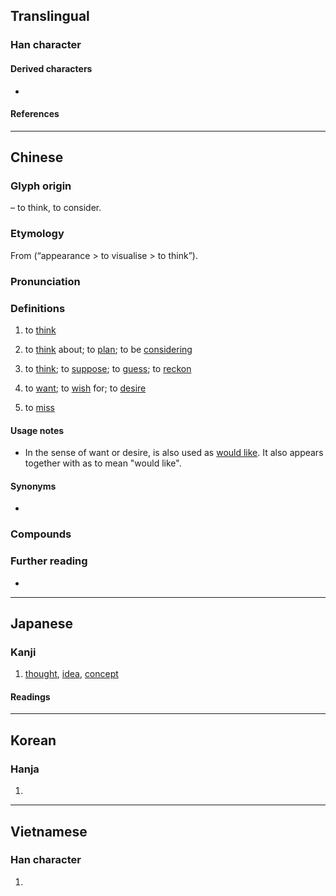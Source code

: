 {{character info}}
==Translingual==
{{stroke order|strokes=13}}
{{stroke order|type=animate}}

===Han character===
{{Han char|rn=61|rad=心|as=09|sn=13|four=46330|canj=DUP|ids=⿱相心}}

====Derived characters====
* {{l|mul|[[𫾋]]}}

====References====
{{Han ref|kx=0392.260|dkj=10858|dj=0728.100|hdz=42320.110|uh=60F3}}

----

==Chinese==
{{zh-forms}}

===Glyph origin===
{{Han etym}}
{{Han compound|相|心|t2=heart, mind|ls=psc|c1=p|c2=s}} – to think, to consider.

===Etymology===
From {{och-l|相|to observe; appearance}} (“appearance > to visualise > to think”).

===Pronunciation===
{{zh-pron
|m=xiǎng
|m-s=xiang3
|dg=щён2
|c=soeng2
|c-t=lhiang2
|g=xiong3
|h=pfs=sióng;gd=xiong3
|j=xion2
|mb=siǒ̤ng
|md=siōng
|mn=xm,tp,kh,sx,yl,km,mg,hc,tc:siūⁿ/qz,lk,ph:siǔⁿ/zz,tn,md:siōⁿ/pn:siāuⁿ/xm,qz,tw:sióng/zz:siáng
|mn_note=siūⁿ/siǔⁿ/siōⁿ - vernacular; sióng/siáng - literary
|mn-t=siên6/sion6/siang2
|mn-t_note=siên6/sion6 - vernacular (siên6 - Chaozhou); siang2 - literary
|w=2xian
|x=sian3
|mc=y
|oc=y
|ma=y
|cat=v
}}

===Definitions===
{{zh-hanzi}}

# to [[think]] {{gl|to conceive of something or someone}}
#: {{zh-x|你 想 多 了 吧！|You've over'''thought''' this!; You've '''read too much''' into this!}}
#: {{zh-x|我 想 她 是 衰老 了。|I '''think''' she's going senile.}}
# to [[think]] about; to [[plan]]; to be [[considering]]
#: {{zh-x|我 想 在 暑假{jià} 打工。|I'm '''planning''' to get a job for the summer.}}
# to [[think]]; to [[suppose]]; to [[guess]]; to [[reckon]]
#: {{zh-x|我 想 我 能 給 你 找 到 合適 的 尺碼。|I '''think''' I can find the right size for you.}}
# to [[want]]; to [[wish]] for; to [[desire]]
#: {{zh-x|還 想 喝 一 杯 嗎？|Would you '''like''' another drink?}}
#: {{zh-x|她 想 當 芭蕾舞 演員。|She '''wants''' to be a ballet dancer.}}
#: {{zh-x|我 很 想 睡。|I'm really sleepy (''lit.'' I really '''want''' to sleep.)}}
#: {{zh-x|睇 到 唔 想 睇|watched so much that one doesn't want to watch any more|C}}
# to [[miss]] {{gl|to feel the absence of someone or something}}
#: {{zh-x|你 走 了 我 會 想 你 的。|I'll '''miss''' you when you're gone.}}

==== Usage notes ====
* In the sense of want or desire, {{zh-l|想}} is also used as [[would like]]. It also appears together with {{zh-l|要|'''yào'''}} as {{zh-l|想要}} to mean "would like".

====Synonyms====
{{zh-dial}}
* {{sense|to reckon}}
{{zh-syn-saurus|認為}}

===Compounds===
{{zh-der|想必|想不到|想不開|想當然|想得開|想得美|想到|想法|想方設法|想家|想開|想來|想念|想起|想起來|想入非非|想通|想望|想像/想象|想像/想象力|想要|猜想|感想|構想|幻想|回想|空想|理想|夢想|瞑想|思前想後|妄想|心想事成|意想|不堪設想|不想|中心思想|伏想|休想|假想|假想敵|傾想|儘想|冥思苦想|冥想|凝想|前思後想|千思萬想|可想而知|呆想|夢勞魂想|夢想成真|奇想|妄想症|妙想|封建思想|左思右想|巴想|幻想力|幻想曲|幻想派|心無二想|思想|思想史|思想家|思想庫|思想戰|悁想|想一想|想不透|想不通|想來想去|想像|想像力|想前顧後|想度|想慕|想法子|想當然耳|想碴兒|想見|想頭|意想不到|慨想|懷想|懸想|戰略思想|推想|揣想|摹想|料想|暗想|暢想|暮想朝思|有想頭|朝思夕想|朝思暮想|東想西想|沒心想|沒心沒想|沒想到|沒想頭|浮想|浮想聯翩|涉想|渴想|濠濮間想|無想頭|煩想|狂想|狂想曲|獃想|玄想|理想主義|理想化|理想國|異想天開|痴心妄想|痴想|白想想|眠思夢想|瞎想|神仙思想|突發奇想|緬想|老莊思想|聯想|聯想力|胡思亂想|胡想|臆想幣|苦思惡想|茶思飯想|著想/着想|行思坐想|觀想念佛|設想|試想|貪心妄想|追想|退一步想|逸想|遐想|難以想像|非非想|預想|默想|少年袂曉想，食老毋成樣:siàu-liân bē-hiáu siūⁿ, chia̍h-lāu m̄-chiâⁿ-iūⁿ;Min Nan|數想:siàu-siūⁿ;Min Nan}}

===Further reading===
* {{thcwd|9451}}

{{zh-cat|Beginning|Thinking}}

----

==Japanese==

===Kanji===
{{ja-kanji|grade=3|rs=心09}}

# [[thought]], [[idea]], [[concept]]

====Readings====
{{ja-readings
|goon=そう<さう
|kanon=しょう<しやう
|kanyoon=そ
|kun=おも-い<おも-ひ, おも-う<おも-ふ
}}

----

==Korean==

===Hanja===
{{ko-hanja|생각|상}}

# {{hanja form of|상|[[idea]], [[thought]]}}

----

==Vietnamese==

===Han character===
{{vi-hantu|tưởng|rs=心09}}

# {{rfdef|vi|sort=心09}}